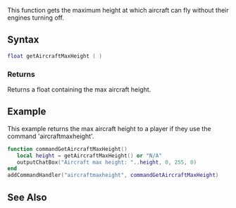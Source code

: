 
{{Server client function}}
This function gets the maximum height at which aircraft can fly without their engines turning off.

==Syntax==
<syntaxhighlight lang="lua">
float getAircraftMaxHeight ( )
</syntaxhighlight>

===Returns===
Returns a float containing the max aircraft height.

==Example==
<section name="Client" class="client" show="true">
This example returns the max aircraft height to a player if they use the command 'aircraftmaxheight'.
<syntaxhighlight lang="lua">
function commandGetAircraftMaxHeight()
   local height = getAircraftMaxHeight() or "N/A"
   outputChatBox("Aircraft max height: "..height, 0, 255, 0)
end
addCommandHandler("aircraftmaxheight", commandGetAircraftMaxHeight)
</syntaxhighlight>
</section>

==See Also==
{{Client_world_functions}}